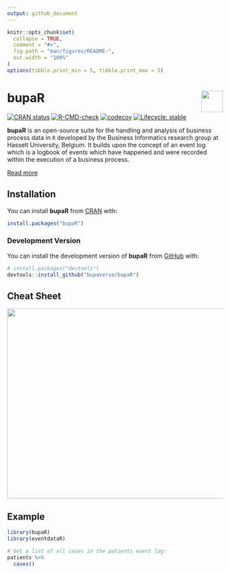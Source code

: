 ```yaml
---
output: github_document
---
```


<!-- README.md is generated from README.Rmd. Please edit that file -->

```r
knitr::opts_chunk$set(
  collapse = TRUE,
  comment = "#>",
  fig.path = "man/figures/README-",
  out.width = "100%"
)
options(tibble.print_min = 5, tibble.print_max = 5)
```

# bupaR <a href="https://bupaverse.github.io/bupaR/"><img src="man/figures/logo.png" align="right" height="50" /></a>

<!-- badges: start -->
[![CRAN status](https://www.r-pkg.org/badges/version/bupaR)](https://CRAN.R-project.org/package=bupaR/)
[![R-CMD-check](https://github.com/bupaverse/bupaR/workflows/R-CMD-check/badge.svg/)](https://github.com/bupaverse/bupaR/actions/)
[![codecov](https://codecov.io/gh/bupaverse/bupaR/branch/dev/graph/badge.svg?token=40OgWBneWv/)](https://app.codecov.io/gh/bupaverse/bupaR/)
[![Lifecycle: stable](https://lifecycle.r-lib.org/articles/figures/lifecycle-stable.svg)](https://lifecycle.r-lib.org/articles/stages.html#stable/)
<!-- badges: end -->

**bupaR** is an open-source suite for the handling and analysis of business process data in `R` developed by the Business Informatics research group at Hasselt University, Belgium. It builds upon the concept of an event log which is a logbook of events which have happened and were recorded within the execution of a business process.

[Read more](https://bupar.net/)

## Installation

You can install **bupaR** from [CRAN](https://cran.r-project.org/) with:

```r
install.packages("bupaR")
```

### Development Version

You can install the development version of **bupaR** from [GitHub](https://github.com/) with:

```r
# install.packages("devtools")
devtools::install_github("bupaverse/bupaR")
```

## Cheat Sheet

<a href="https://bupar.net/materials/20170904%20poster%20bupaR.pdf"><img src="https://bupar.net/images/poster.PNG" width="630" height="443"/></a>

## Example

```r
library(bupaR)
library(eventdataR)

# Get a list of all cases in the patients event log:
patients %>%
  cases()
```
